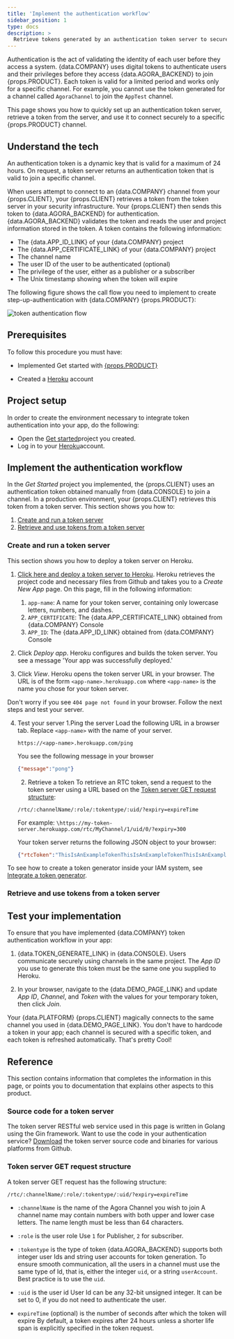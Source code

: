```yaml
---
title: 'Implement the authentication workflow'
sidebar_position: 1
type: docs
description: >
  Retrieve tokens generated by an authentication token server to securely connect to Agora channels.
---
```



Authentication is the act of validating the identity of each user before they access a system. {data.COMPANY} uses digital tokens to authenticate users and their privileges before they access {data.AGORA_BACKEND} to join {props.PRODUCT}. Each token is valid for a limited period and works only for a specific channel. For example, you cannot use the token generated for a channel called `AgoraChannel` to join the `AppTest` channel.

This page shows you how to quickly set up an authentication token server, retrieve a token from the server, and use it  to connect securely to a specific {props.PRODUCT} channel.

## Understand the tech

An authentication token is a dynamic key that is valid for a maximum of 24 hours. On request, a token server returns an authentication token that is valid to join a specific channel.

When users attempt to connect to an {data.COMPANY} channel from your {props.CLIENT}, your {props.CLIENT} retrieves a token from the token server in your security infrastructure. Your {props.CLIENT} then sends this token to {data.AGORA_BACKEND} for authentication. {data.AGORA_BACKEND} validates the token and reads the user and project information stored in the token. A token contains the following information:

- The {data.APP_ID_LINK} of your {data.COMPANY} project
- The {data.APP_CERTIFICATE_LINK} of your {data.COMPANY} project
- The channel name
- The user ID of the user to be authenticated (optional)
- The privilege of the user, either as a publisher or a subscriber
- The Unix timestamp showing when the token will expire

The following figure shows the call flow you need to implement to create step-up-authentication with {data.COMPANY} {props.PRODUCT}:

![token authentication flow](/images/others/authentication-logic.svg)


## Prerequisites

To follow this procedure you must have:

- Implemented Get started with [{props.PRODUCT}](/get-started)

- Created a [Heroku](https://www.heroku.com/) account

## Project setup

In order to create the environment necessary to integrate token authentication into your app, do the following:

- Open the [Get started](/get-started)project you created.
- Log in to your [Heroku](https://www.heroku.com/)account.

<ProjectSetup />


## Implement the authentication workflow

In the _Get Started_ project you implemented, the {props.CLIENT} uses an authentication token obtained manually from {data.CONSOLE} to join a channel. In a production environment, your {props.CLIENT} retrieves this token from a token server. This section shows you how to:

1. [Create and run a token server](#user-content-create-and-run-a-token-server)
2. [Retrieve and use tokens from a token server](#user-content-retrieve-and-use-tokens-from-a-token-server)


### Create and run a token server

This section shows you how to deploy a token server on Heroku.

1. [Click here and deploy a token server to Heroku](https://www.heroku.com/deploy/?template=https://github.com/AgoraIO-Community/agora-token-service).
  Heroku retrieves the project code and necessary files from Github and takes you to a *Create New App* page. On this page, fill in the following information:

    1. `app-name`: A name for your token server, containing only lowercase letters, numbers, and dashes.
    2. `APP_CERTIFICATE`: The {data.APP_CERTIFICATE_LINK} obtained from {data.COMPANY} Console
    3. `APP_ID`: The {data.APP_ID_LINK} obtained from {data.COMPANY} Console

2. Click *Deploy app*. Heroku configures and builds the token server.
  You see a message 'Your app was successfully deployed.'
3. Click *View*.
  Heroku opens the token server URL in your browser. The URL is of the form `<app-name>.herokuapp.com` where `<app-name>` is the name you chose for your token server.

  Don't worry if you see `404 page not found` in your browser. Follow the next steps and test your server.

4. Test your server
    1.Ping the server
      Load the following URL in a browser tab. Replace `<app-name>` with the name of your server.

      ```
      https://<app-name>.herokuapp.com/ping
      ```

      You see the following message in your browser

      ```json
      {"message":"pong"}
      ```

    2. Retrieve a token
      To retrieve an RTC token, send a request to the token server using a URL based on the [Token server GET request structure](#user-content-token-server-get-request-structure):

      ```
      /rtc/:channelName/:role/:tokentype/:uid/?expiry=expireTime
      ```

      For example: `\https://my-token-server.herokuapp.com/rtc/MyChannel/1/uid/0/?expiry=300`

      Your token server returns the following JSON object to your browser:

      ```json
      {"rtcToken":"ThisIsAnExampleTokenThisIsAnExampleTokenThisIsAnExampleTokenThisIsAnExampleTokenThisIsAnExampleToken"}
      ```

To see how to create a token generator inside your IAM system, see [Integrate a token generator](`${props.PRODUCT}/develop/integrate-token-generation`).

### Retrieve and use tokens from a token server

<ProjectImplement />

## Test your implementation

To ensure that you have implemented {data.COMPANY} token authentication workflow in your app:

1. {data.TOKEN_GENERATE_LINK} in {data.CONSOLE}.
  Users communicate securely using channels in the same project. The _App ID_ you use to generate this token must be the same one you supplied to Heroku.

2. In your browser, navigate to the {data.DEMO_PAGE_LINK} and update _App ID_, _Channel_, and _Token_ with the values for your temporary token, then click *Join*.
<ProjectTest />

Your {data.PLATFORM} {props.CLIENT} magically connects to the same channel you used in {data.DEMO_PAGE_LINK}. You don't have to hardcode a token in your app; each channel is secured with a specific token, and each token is refreshed automatically. That's pretty Cool!


## Reference

This section contains information that completes the information in this page, or points you to documentation that explains other aspects to this product.


### Source code for a token server

The token server RESTful web service used in this page is written in Golang using the Gin framework. Want to use the code in your authentication service? [Download](https://github.com/AgoraIO-Community/agora-token-service/releases/tag/v1.1.1) the token server source code and binaries for various platforms from Github.


### Token server GET request structure

A token server GET request has the following structure:

```html
/rtc/:channelName/:role/:tokentype/:uid/?expiry=expireTime
```

- `:channelName` is the name of the Agora Channel you wish to join
  A channel name may contain numbers with both upper and lower case letters. The name length must be less than 64 characters.

- `:role` is the user role
  Use `1` for Publisher, `2` for subscriber.

- `:tokentype` is the type of token
  {data.AGORA_BACKEND} supports both integer user Ids and string user accounts for token generation. To ensure smooth communication, all the users in a channel must use the same type of Id, that is, either the integer `uid`, or a string `userAccount`. Best practice is to use the `uid`.

- `:uid` is the user id
  User Id can be any 32-bit unsigned integer. It can be set to 0, if you do not need to authenticate the user.

- `expireTime` (optional) is the number of seconds after which the token will expire
  By default, a token expires after 24 hours unless a shorter life span is explicitly specified in the token request.

<Reference />